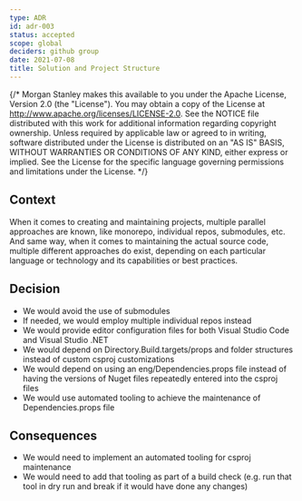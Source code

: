 ```yaml
---
type: ADR
id: adr-003
status: accepted
scope: global
deciders: github group
date: 2021-07-08
title: Solution and Project Structure
---
```


{/* Morgan Stanley makes this available to you under the Apache License, Version 2.0 (the "License"). You may obtain a copy of the License at http://www.apache.org/licenses/LICENSE-2.0. See the NOTICE file distributed with this work for additional information regarding copyright ownership. Unless required by applicable law or agreed to in writing, software distributed under the License is distributed on an "AS IS" BASIS, WITHOUT WARRANTIES OR CONDITIONS OF ANY KIND, either express or implied. See the License for the specific language governing permissions and limitations under the License. */}

## Context

When it comes to creating and maintaining projects, multiple parallel
approaches are known, like monorepo, individual repos, submodules, etc.
And same way, when it comes to maintaining the actual source code, multiple
different approaches do exist, depending on each particular language or
technology and its capabilities or best practices.

## Decision

- We would avoid the use of submodules
- If needed, we would employ multiple individual repos instead
- We would provide editor configuration files for both Visual Studio Code and Visual Studio .NET
- We would depend on Directory.Build.targets/props and folder structures instead of custom csproj customizations
- We would depend on using an eng/Dependencies.props file instead of having the versions of Nuget files
  repeatedly entered into the csproj files
- We would use automated tooling to achieve the maintenance of Dependencies.props file

## Consequences

- We would need to implement an automated tooling for csproj maintenance
- We would need to add that tooling as part of a build check (e.g. run that tool in dry run and break if it would
  have done any changes)
